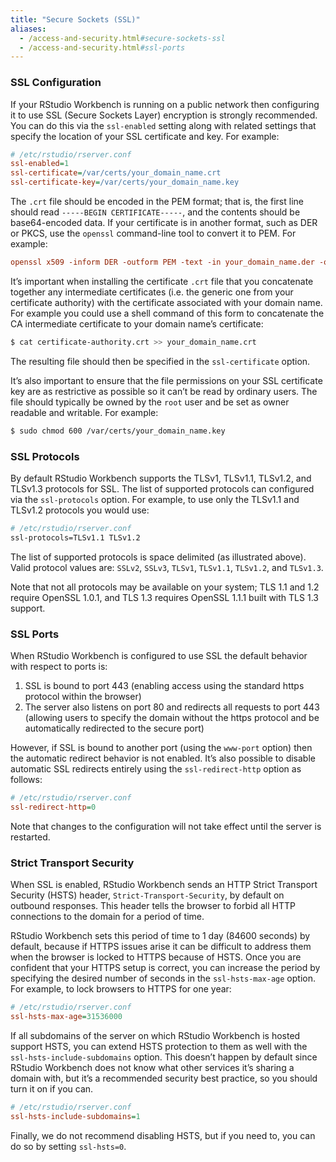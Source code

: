 ```yaml
---
title: "Secure Sockets (SSL)"
aliases:
  - /access-and-security.html#secure-sockets-ssl
  - /access-and-security.html#ssl-ports
---
```


### SSL Configuration

If your RStudio Workbench is running on a public network then configuring it to use SSL (Secure Sockets Layer) encryption is strongly recommended. You can do this via the `ssl-enabled` setting along with related settings that specify the location of your SSL certificate and key. For example:

```ini
# /etc/rstudio/rserver.conf
ssl-enabled=1
ssl-certificate=/var/certs/your_domain_name.crt
ssl-certificate-key=/var/certs/your_domain_name.key  
```

The `.crt` file should be encoded in the PEM format; that is, the first line should read `-----BEGIN CERTIFICATE-----`, and the contents should be base64-encoded data. If your certificate is in another format, such as DER or PKCS, use the `openssl` command-line tool to convert it to PEM. For example:

```ini
openssl x509 -inform DER -outform PEM -text -in your_domain_name.der -out your_domain_name.crt
```

It's important when installing the certificate `.crt` file that you concatenate together any intermediate certificates (i.e. the generic one from your certificate authority) with the certificate associated with your domain name. For example you could use a shell command of this form to concatenate the CA intermediate certificate to your domain name's certificate:

```bash
$ cat certificate-authority.crt >> your_domain_name.crt
```

The resulting file should then be specified in the `ssl-certificate` option.

It's also important to ensure that the file permissions on your SSL certificate key are as restrictive as possible so it can't be read by ordinary users. The file should typically be owned by the `root` user and be set as owner readable and writable. For example:

```bash
$ sudo chmod 600 /var/certs/your_domain_name.key 
```

### SSL Protocols

By default RStudio Workbench supports the TLSv1, TLSv1.1, TLSv1.2, and TLSv1.3 protocols for SSL. The list of supported protocols can configured via the `ssl-protocols` option. For example, to use only the TLSv1.1 and TLSv1.2 protocols you would use:

```bash
# /etc/rstudio/rserver.conf
ssl-protocols=TLSv1.1 TLSv1.2
```

The list of supported protocols is space delimited (as illustrated above). Valid protocol values are: `SSLv2`, `SSLv3`, `TLSv1`, `TLSv1.1`, `TLSv1.2`, and `TLSv1.3`.

Note that not all protocols may be available on your system; TLS 1.1 and 1.2 require OpenSSL 1.0.1, and TLS 1.3 requires OpenSSL 1.1.1 built with TLS 1.3 support.

### SSL Ports

When RStudio Workbench is configured to use SSL the default behavior with respect to ports is:

1) SSL is bound to port 443 (enabling access using the standard https protocol within the browser)
2) The server also listens on port 80 and redirects all requests to port 443 (allowing users to specify the domain without the https protocol and be automatically redirected to the secure port)

However, if SSL is bound to another port (using the `www-port` option) then the automatic redirect behavior is not enabled. It's also possible to disable automatic SSL redirects entirely using the `ssl-redirect-http` option as follows:

```ini
# /etc/rstudio/rserver.conf
ssl-redirect-http=0
```

Note that changes to the configuration will not take effect until the server is restarted. 

### Strict Transport Security

When SSL is enabled, RStudio Workbench sends an HTTP Strict Transport Security (HSTS) header, `Strict-Transport-Security`, by default on outbound responses. This header tells the browser to forbid all HTTP connections to the domain for a period of time.

RStudio Workbench sets this period of time to 1 day (84600 seconds) by default, because if HTTPS issues arise it can be difficult to address them when the browser is locked to HTTPS because of HSTS. Once you are confident that your HTTPS setup is correct, you can increase the period by specifying the desired number of seconds in the `ssl-hsts-max-age` option. For example, to lock browsers to HTTPS for one year:

```ini
# /etc/rstudio/rserver.conf
ssl-hsts-max-age=31536000
```

If all subdomains of the server on which RStudio Workbench is hosted support HSTS, you can extend HSTS protection to them as well with the `ssl-hsts-include-subdomains` option. This doesn't happen by default since RStudio Workbench does not know what other services it's sharing a domain with, but it's a recommended security best practice, so you should turn it on if you can.

```ini
# /etc/rstudio/rserver.conf
ssl-hsts-include-subdomains=1
```

Finally, we do not recommend disabling HSTS, but if you need to, you can do so by setting `ssl-hsts=0`. 

